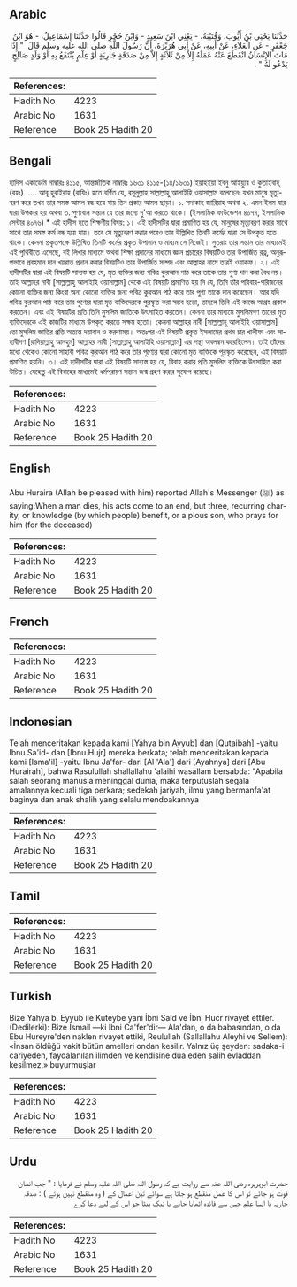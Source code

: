 ## Arabic


<div dir="rtl" lang="ar" style={{fontSize:'larger',backgroundColor:'#f8f9fa',padding:20}}>
حَدَّثَنَا يَحْيَى بْنُ أَيُّوبَ، وَقُتَيْبَةُ، - يَعْنِي ابْنَ سَعِيدٍ - وَابْنُ حُجْرٍ قَالُوا حَدَّثَنَا إِسْمَاعِيلُ، - هُوَ ابْنُ جَعْفَرٍ - عَنِ الْعَلاَءِ، عَنْ أَبِيهِ، عَنْ أَبِي هُرَيْرَةَ، أَنَّ رَسُولَ اللَّهِ صلى الله عليه وسلم قَالَ ‏ "‏ إِذَا مَاتَ الإِنْسَانُ انْقَطَعَ عَنْهُ عَمَلُهُ إِلاَّ مِنْ ثَلاَثَةٍ إِلاَّ مِنْ صَدَقَةٍ جَارِيَةٍ أَوْ عِلْمٍ يُنْتَفَعُ بِهِ أَوْ وَلَدٍ صَالِحٍ يَدْعُو لَهُ ‏"‏ ‏.‏
</div>
<div style={{backgroundColor:'#f8f9fa',padding:20, marginBottom: 10}}><table> <thead> <tr> <th>References:</th> <th></th> </tr> </thead> <tbody><tr><td>Hadith No</td><td>4223</td></tr><tr><td>Arabic No</td><td>1631</td></tr><tr><td>Reference</td><td>Book 25 Hadith 20</td></tr></tbody></table></div>

## Bengali


<div dir="ltr" lang="bn" style={{fontSize:'larger',backgroundColor:'#f8f9fa',padding:20}}>
হাদিস একাডেমি নাম্বারঃ ৪১১৫, আন্তর্জাতিক নাম্বারঃ ১৬৩১ ৪১১৫-(১৪/১৬৩১) ইয়াহইয়া ইবনু আইয়্যুব ও কুতাইবাহ্ (রহঃ) ..... আবূ হুরাইরাহ (রাযিঃ) হতে বর্ণিত যে, রসূলুল্লাহ সাল্লাল্লাহু আলাইহি ওয়াসাল্লাম বলেছেনঃ যখন মানুষ মৃত্যুবরণ করে তখন তার সমস্ত আমল বন্ধ হয়ে যায় তিন প্রকার আমল ছাড়া। ১. সদাকাহ জারিয়াহ্ অথবা ২. এমন ইলম যার দ্বারা উপকার হয় অথবা ৩. পুণ্যবান সন্তান যে তার জন্যে দু'আ করতে থাকে। (ইসলামিক ফাউন্ডেশন ৪০৭৭, ইসলামিক সেন্টার ৪০৭৬) * এই হাদীস হতে শিক্ষণীয় বিষয়: ১। এই হাদীসটির দ্বারা প্রমাণিত হয় যে, মানুষের মৃত্যুবরণ করার সাথে সাথে তার সমস্ত কর্ম বন্ধ হয়ে যায়। তবে সে মৃত্যুবরণ করার পরেও তার উল্লিখিত তিনটি কর্মের দ্বারা সে উপকৃত হতে থাকে। কেননা প্রকৃতপক্ষে উল্লিখিত তিনটি কর্মের প্রকৃত উপাদান ও মাধ্যম সে নিজেই। সুতরাং তার সন্তান তার মাধ্যমেই এই পৃথিবীতে এসেছে, বই লিখার মাধ্যমে অথবা শিক্ষা প্রদানের মাধ্যমে জ্ঞান প্রচারের বিষয়টিও তার উপার্জিত রত্ন, অনুরূপভাবে প্রবহমান দান খয়রাত প্রদান করার বিষয়টিও তার উপার্জিত সম্পদ এবং আল্লাহর নামে তারই ওয়াকফ। ২। এই হাদীসটির দ্বারা এই বিষয়টি সাব্যস্ত হয় যে, মৃত ব্যক্তির জন্য পবিত্র কুরআন পাঠ করে তাকে তার পুণ্য দান করা বৈধ নয়। তাই আল্লাহর নাবী [সাল্লাল্লাহু আলাইহি ওয়াসাল্লাম] থেকে এই বিষয়টি প্রমাণিত হয় নি যে, তিনি তাঁর পরিবার-পরিজনের কোনো ব্যক্তির জন্য কিংবা অন্য কোনো ব্যক্তির জন্য পবিত্র কুরআন পাঠ করে তার পুণ্য তাকে দান করেছেন। আর যদি পবিত্র কুরআন পাঠ করে তার পুণ্যের দ্বারা মৃত ব্যক্তিদেরকে পুরস্কৃত করা সম্ভব হতো, তাহলে তিনি এই কাজে আগ্রহ প্রকাশ করতেন। এবং এই বিষয়টির প্রতি তিনি মুসলিম জাতিকে উৎসাহিত করতেন। কেননা তার মাধ্যমে মুসলিমগণ তাদের মৃত ব্যক্তিদেরকে এই কাজটির মাধ্যমে উপকৃত করতে সক্ষম হতো। কেননা আল্লাহর নাবী [সাল্লাল্লাহু আলাইহি ওয়াসাল্লাম] তো মুসলিম জাতির প্রতি অত্যন্ত দয়াবান ও করুণাময়। অতঃপর এই বিষয়টি প্রকৃত ইসলামের প্রথম চার খালীফা এবং সাহাবীগণ [রাদিয়াল্লাহু আনহুম] আল্লাহর নাবী [সাল্লাল্লাহু আলাইহি ওয়াসাল্লাম] এর পন্থা অবলম্বন করেছিলেন। তাই তাঁদের মধ্যে থেকেও কোনো সাহাবী পবিত্র কুরআন পাঠ করে তার পুণ্যের দ্বারা কোনো মৃত ব্যক্তিকে পুরস্কৃত করেছেন, এই বিষয়টি প্রমাণিত হয়নি। ৩। এই হাদীসটির দ্বারা এই বিষয়টি সাব্যস্ত হয় যে, বিবাহ করার প্রতি মুসলিম ব্যক্তিকে উৎসাহিত করা উচিত। যেহেতু এই বিবাহের মাধ্যমেই ধর্মপরায়ণ সন্তান জন্ম গ্রহণ করার সুযোগ রয়েছে।
</div>
<div style={{backgroundColor:'#f8f9fa',padding:20, marginBottom: 10}}><table> <thead> <tr> <th>References:</th> <th></th> </tr> </thead> <tbody><tr><td>Hadith No</td><td>4223</td></tr><tr><td>Arabic No</td><td>1631</td></tr><tr><td>Reference</td><td>Book 25 Hadith 20</td></tr></tbody></table></div>

## English


<div dir="ltr" lang="en" style={{fontSize:'larger',backgroundColor:'#f8f9fa',padding:20}}>
Abu Huraira (Allah be pleased with him) reported Allah's Messenger (ﷺ) as saying:When a man dies, his acts come to an end, but three, recurring charity, or knowledge (by which people) benefit, or a pious son, who prays for him (for the deceased)
</div>
<div style={{backgroundColor:'#f8f9fa',padding:20, marginBottom: 10}}><table> <thead> <tr> <th>References:</th> <th></th> </tr> </thead> <tbody><tr><td>Hadith No</td><td>4223</td></tr><tr><td>Arabic No</td><td>1631</td></tr><tr><td>Reference</td><td>Book 25 Hadith 20</td></tr></tbody></table></div>

## French


<div dir="ltr" lang="fr" style={{fontSize:'larger',backgroundColor:'#f8f9fa',padding:20}}>

</div>
<div style={{backgroundColor:'#f8f9fa',padding:20, marginBottom: 10}}><table> <thead> <tr> <th>References:</th> <th></th> </tr> </thead> <tbody><tr><td>Hadith No</td><td>4223</td></tr><tr><td>Arabic No</td><td>1631</td></tr><tr><td>Reference</td><td>Book 25 Hadith 20</td></tr></tbody></table></div>

## Indonesian


<div dir="ltr" lang="id" style={{fontSize:'larger',backgroundColor:'#f8f9fa',padding:20}}>
Telah menceritakan kepada kami [Yahya bin Ayyub] dan [Qutaibah] -yaitu Ibnu Sa'id- dan [Ibnu Hujr] mereka berkata; telah menceritakan kepada kami [Isma'il] -yaitu Ibnu Ja'far- dari [Al 'Ala'] dari [Ayahnya] dari [Abu Hurairah], bahwa Rasulullah shallallahu 'alaihi wasallam bersabda: "Apabila salah seorang manusia meninggal dunia, maka terputuslah segala amalannya kecuali tiga perkara; sedekah jariyah, ilmu yang bermanfa'at baginya dan anak shalih yang selalu mendoakannya
</div>
<div style={{backgroundColor:'#f8f9fa',padding:20, marginBottom: 10}}><table> <thead> <tr> <th>References:</th> <th></th> </tr> </thead> <tbody><tr><td>Hadith No</td><td>4223</td></tr><tr><td>Arabic No</td><td>1631</td></tr><tr><td>Reference</td><td>Book 25 Hadith 20</td></tr></tbody></table></div>

## Tamil


<div dir="ltr" lang="ta" style={{fontSize:'larger',backgroundColor:'#f8f9fa',padding:20}}>

</div>
<div style={{backgroundColor:'#f8f9fa',padding:20, marginBottom: 10}}><table> <thead> <tr> <th>References:</th> <th></th> </tr> </thead> <tbody><tr><td>Hadith No</td><td>4223</td></tr><tr><td>Arabic No</td><td>1631</td></tr><tr><td>Reference</td><td>Book 25 Hadith 20</td></tr></tbody></table></div>

## Turkish


<div dir="ltr" lang="tr" style={{fontSize:'larger',backgroundColor:'#f8f9fa',padding:20}}>
Bize Yahya b. Eyyub ile Kuteybe yani İbni Saîd ve İbni Hucr rivayet ettiler. (Dedilerki): Bize İsmail —ki İbni Ca'fer'dir— Ala'dan, o da babasından, o da Ebu Hureyre'den naklen rivayet ettiki, Reulullah (Sallallahu Aleyhi ve Sellem): «İnsan öldüğü vakit bütün amelleri ondan kesilir. Yalnız üç şeyden: sadaka-i cariyeden, faydalanılan ilimden ve kendisine dua eden salih evladdan kesilmez.» buyurmuşlar
</div>
<div style={{backgroundColor:'#f8f9fa',padding:20, marginBottom: 10}}><table> <thead> <tr> <th>References:</th> <th></th> </tr> </thead> <tbody><tr><td>Hadith No</td><td>4223</td></tr><tr><td>Arabic No</td><td>1631</td></tr><tr><td>Reference</td><td>Book 25 Hadith 20</td></tr></tbody></table></div>

## Urdu


<div dir="rtl" lang="ur" style={{fontSize:'larger',backgroundColor:'#f8f9fa',padding:20}}>
حضرت ابوہریرہ رضی اللہ عنہ سے روایت ہے کہ رسول اللہ صلی اللہ علیہ وسلم نے فرمایا : " جب انسان فوت ہو جائے تو اس کا عمل منقطع ہو جاتا ہے سوائے تین اعمال کے ( وہ منقطع نہیں ہوتے ) : صدقہ جاریہ یا ایسا علم جس سے فائدہ اٹھایا جائے یا نیک بیٹا جو اس کے لیے دعا کرے
</div>
<div style={{backgroundColor:'#f8f9fa',padding:20, marginBottom: 10}}><table> <thead> <tr> <th>References:</th> <th></th> </tr> </thead> <tbody><tr><td>Hadith No</td><td>4223</td></tr><tr><td>Arabic No</td><td>1631</td></tr><tr><td>Reference</td><td>Book 25 Hadith 20</td></tr></tbody></table></div>
